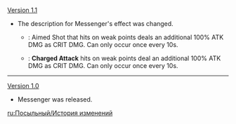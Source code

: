 {{Change History/Header}}
[[Version 1.1]]
*The description for Messenger's effect was changed.
** {{Color|Old Description}}: Aimed Shot that hits on weak points deals an additional 100% ATK DMG as CRIT DMG. Can only occur once every 10s.
** {{Color|New Description}}: '''Charged Attack''' hits on weak points deal an additional 100% ATK DMG as CRIT DMG. Can only occur once every 10s.
----
[[Version 1.0]]
*Messenger was released.
<noinclude>


[[ru:Посыльный/История изменений]]
</noinclude>